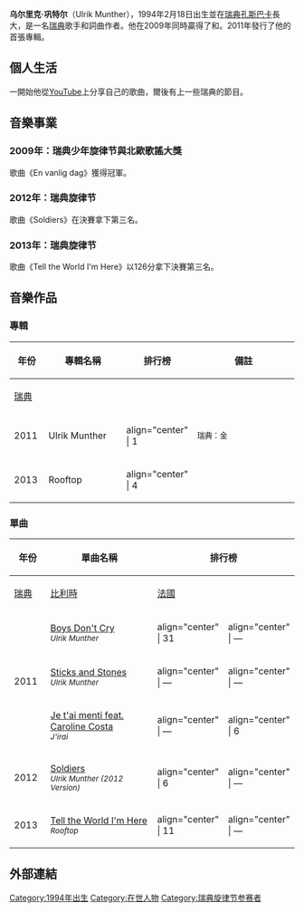 {{Infobox musical artist
| name                = 乌尔里克·巩特尔
| image               = Ulrich Munther Helsingborgsfestivalen.jpg
| image_size          = 
| landscape           = <!-- yes, if wide image, otherwise leave blank -->
| alt                 = 
| background          = solo_singer
| birth_name          = Jens Ulrik Munther 
| native_name_lang    = 
| alias               = Ulrik Munther
| 國籍                = {{SWE}}
| birth_date          = {{birth date and age|1994|02|18|df=yes}} 
| birth_place         = [[瑞典|瑞典]][[孔斯巴卡|孔斯巴卡]]
| origin              = 
| death_date          = 
| death_place         = 
| genre               = [[流行搖滾|流行搖滾]]
| occupation          = 
| instrument          = [[吉他|吉他]]，[[鋼琴|鋼琴]]，[[貝斯|貝斯]]，[[口琴|口琴]]，[[烏克麗麗|烏克麗麗]]，[[爵士鼓|爵士鼓]]
| years_active        = 2009–現今
| label               = 環球唱片
| associated_acts     = 
| website             = 
| notable_instruments = 
}}
'''乌尔里克·巩特尔'''（Ulrik Munther），1994年2月18日出生並在[[瑞典|瑞典]][[孔斯巴卡|孔斯巴卡]]長大，是一名[[瑞典|瑞典]]歌手和詞曲作者。他在2009年同時贏得了{{tsl|en|Lilla Melodifestivalen|瑞典少年旋律节}}和{{tsl|en|Melodi Grand Prix Nordic|北歐歌謠大獎}}。2011年發行了他的首張專輯。

==個人生活==
一開始他從[[YouTube|YouTube]]上分享自己的歌曲，爾後有上一些瑞典的節目。

==音樂事業==
===2009年：瑞典少年旋律节與北歐歌謠大獎===
歌曲《En vanlig dag》獲得冠軍。

===2012年：瑞典旋律节===
歌曲《Soldiers》在決賽拿下第三名。

===2013年：瑞典旋律节===
歌曲《Tell the World I'm Here》以126分拿下決賽第三名。

== 音樂作品 ==

=== 專輯 ===
{| class="wikitable"
|- class="hintergrundfarbe8"
! rowspan="2" | 年份
! width="200" rowspan="2" | 專輯名稱
! colspan="1" | 排行榜
! width="350" rowspan="2" | 備註
|- class="hintergrundfarbe8"
! width="50"| [[Sverigetopplistan|瑞典]]
|- bgcolor="#E1E9F3"
| bgcolor="#f0f0ff" rowspan="1" | 2011
| Ulrik Munther
| align="center" <!--CH-->| 1 <br />
| <small>瑞典：金</small>
|- bgcolor="#eeeeee"
| bgcolor="#f0f0ff" rowspan="1" | 2013
| Rooftop
| align="center" <!--CH-->| 4 <br />
| <small>
|}<!--Bitte nur veröffentlichte Singles eintragen.-->

=== 單曲 ===
{| class="wikitable"
|- class="hintergrundfarbe8"
! rowspan="2" | 年份
! width="200" rowspan="2" | 單曲名稱
! colspan="3" | 排行榜
! width="350" rowspan="2" | 備註
|- class="hintergrundfarbe8"
! width="50"| [[Sverigetopplistan|瑞典]]
! width="50"| [[Ultratop_50|比利時]]
! width="50"| [[法國|法國]]
|- bgcolor="#E1E9F3"
| bgcolor="#eeeeee" rowspan="3" | 2011
| [[Boys_Don't_Cry|Boys Don't Cry]] <br /><small>''Ulrik Munther''</small>
| align="center" <!--DE-->| 31
| align="center" <!--AT-->| —
| align="center" <!--CH-->| —
| <small>
|- bgcolor="#eeeeee" 
| [[Sticks_and_Stones|Sticks and Stones]] <br /><small>''Ulrik Munther''</small>
| align="center" <!--DE-->| —
| align="center" <!--AT-->| —
| align="center" <!--CH-->| —
| <small>
|- bgcolor="#E1E9F3" 
| [[Je_t'ai_menti_feat._Caroline_Costa|Je t'ai menti feat. Caroline Costa]] <br /><small>''J'irai''</small>
| align="center" <!--DE-->| —
| align="center" <!--AT-->| 6
| align="center" <!--CH-->| 107
| <small>
|- bgcolor="#eeeeee" 
| rowspan="1" | 2012
| [[Soldiers|Soldiers]] <br /><small>''Ulrik Munther (2012 Version)''</small>
| align="center" <!--DE-->| 6
| align="center" <!--AT-->| —
| align="center" <!--CH-->| —
| <small>2012年瑞典旋律节</small>
|- bgcolor="#E1E9F3" 
| bgcolor="#eeeeee" rowspan="1" | 2013
| [[Tell_the_World_I'm_Here|Tell the World I'm Here]] <br /><small>''Rooftop''<small>
| align="center" <!--DE-->| 11
| align="center" <!--AT-->| —
| align="center" <!--CH-->| —
| <small>2013年瑞典旋律节</small>
|}<!--Bitte nur veröffentlichte Singles eintragen.-->

== 外部連結 ==

{{2013年瑞典旋律节}}

[[Category:1994年出生|Category:1994年出生]]
[[Category:在世人物|Category:在世人物]]
[[Category:瑞典旋律节参赛者|Category:瑞典旋律节参赛者]]